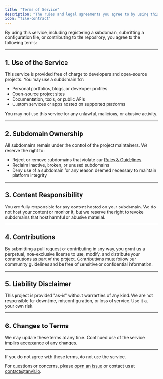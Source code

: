 ```yaml
---
title: "Terms of Service"
description: "The rules and legal agreements you agree to by using this project."
icon: "file-contract"
---
```


By using this service, including registering a subdomain, submitting a configuration file, or contributing to the repository, you agree to the following terms:

---

## 1. Use of the Service

This service is provided free of charge to developers and open-source projects. You may use a subdomain for:

- Personal portfolios, blogs, or developer profiles
- Open-source project sites
- Documentation, tools, or public APIs
- Custom services or apps hosted on supported platforms

You may not use this service for any unlawful, malicious, or abusive activity.

---

## 2. Subdomain Ownership

All subdomains remain under the control of the project maintainers. We reserve the right to:

- Reject or remove subdomains that violate our [Rules & Guidelines](/rules)
- Reclaim inactive, broken, or unused subdomains
- Deny use of a subdomain for any reason deemed necessary to maintain platform integrity

---

## 3. Content Responsibility

You are fully responsible for any content hosted on your subdomain. We do not host your content or monitor it, but we reserve the right to revoke subdomains that host harmful or abusive material.

---

## 4. Contributions

By submitting a pull request or contributing in any way, you grant us a perpetual, non-exclusive license to use, modify, and distribute your contributions as part of the project. Contributions must follow our community guidelines and be free of sensitive or confidential information.

---

## 5. Liability Disclaimer

This project is provided "as-is" without warranties of any kind. We are not responsible for downtime, misconfiguration, or loss of service. Use it at your own risk.

---

## 6. Changes to Terms

We may update these terms at any time. Continued use of the service implies acceptance of any changes.

---

If you do not agree with these terms, do not use the service.

For questions or concerns, please [open an issue](https://github.com/domainsproject/register/issues) or contact us at [contact@tanvir.io](mailto:contact@tanvir.io).

